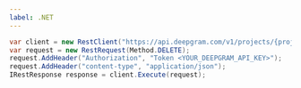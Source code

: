 ---
label: .NET
---

```csharp
var client = new RestClient("https://api.deepgram.com/v1/projects/{project_id}/leave");
var request = new RestRequest(Method.DELETE);
request.AddHeader("Authorization", "Token <YOUR_DEEPGRAM_API_KEY>");
request.AddHeader("content-type", "application/json");
IRestResponse response = client.Execute(request);
```
